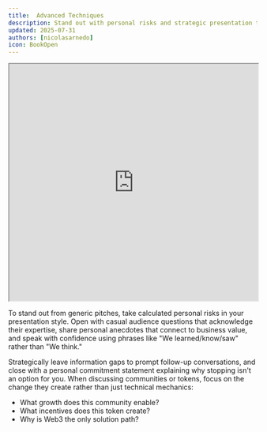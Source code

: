 ```yaml
---
title:  Advanced Techniques
description: Stand out with personal risks and strategic presentation techniques
updated: 2025-07-31
authors: [nicolasarnedo]
icon: BookOpen
---
```


<div style={{ margin: '2rem 0' }}>
  <iframe 
    src="https://drive.google.com/file/d/1KGN4d-I_S1y_RYxgxqHjRuI9rXJONQQx/preview" 
    width="100%" 
    height="480" 
    allow="autoplay"
    style={{ border: 'none', borderRadius: '8px' }}
  ></iframe>
</div> 

To stand out from generic pitches, take calculated personal risks in your presentation style. Open with casual audience questions that acknowledge their expertise, share personal anecdotes that connect to business value, and speak with confidence using phrases like "We learned/know/saw" rather than "We think."

Strategically leave information gaps to prompt follow-up conversations, and close with a personal commitment statement explaining why stopping isn't an option for you. When discussing communities or tokens, focus on the change they create rather than just technical mechanics:
- What growth does this community enable?
- What incentives does this token create? 
- Why is Web3 the only solution path?
